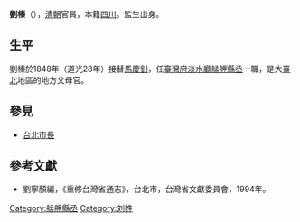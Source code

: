 '''劉榛'''（{{bd|？||？||}}），[[清朝|清朝]]官員，本籍[[四川|四川]]。監生出身。

== 生平 ==
劉榛於1848年（道光28年）接替[[馬慶釗|馬慶釗]]，任[[臺灣府淡水廳艋舺縣丞|臺灣府淡水廳艋舺縣丞]]一職，是大[[臺北|臺北]]地區的地方父母官。

==參見==
*[[台北市長|台北市長]]

==參考文獻==
*劉寧顏編，《重修台灣省通志》，台北市，台灣省文獻委員會，1994年。

{{start box}}
{{s-off}}
{{s-before|[[馬慶釗|馬慶釗]]}}
{{s-title|[[艋舺|艋舺]][[縣丞|縣丞]]|1848年上任}}
{{s-after|[[馬慶釗|馬慶釗]]}}
{{end box}}

[[Category:艋舺縣丞|Category:艋舺縣丞]]
[[Category:刘姓|Category:刘姓]]